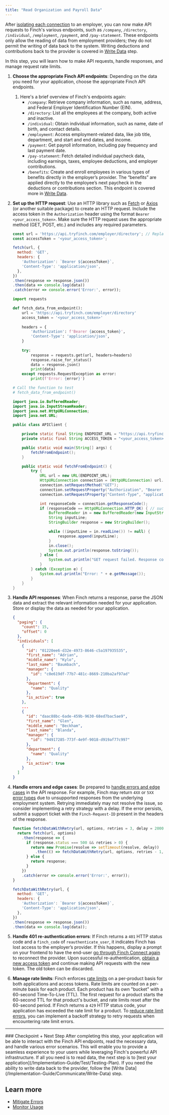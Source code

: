 ```yaml
---
title: "Read Organization and Payroll Data"
---
```


After [isolating each connection](/Implementation-Guide/Connect/Manage-Connections) to an employer, you can now make API requests to Finch's various endpoints, such as `/company`, `/directory`, `/individual`, `/employment`, `/payment`, and `/pay-statement`. These endpoints only allow the reading of data from employment providers; they do not permit the writing of data back to the system. Writing deductions and contributions back to the provider is covered in [Write Data](/Implementation-Guide/Communicate/Write-Data) step.

In this step, you will learn how to make API requests, handle responses, and manage request rate limits.

1. **Choose the appropriate Finch API endpoints**: Depending on the data you need for your application, choose the appropriate Finch API endpoints. 
    1. Here's a brief overview of Finch's endpoints again:
        - `/company`: Retrieve company information, such as name, address, and Federal Employer Identification Number (EIN).
        - `/directory`: List all the employees at the company, both active and inactive.
        - `/individual`: Obtain individual information, such as name, date of birth, and contact details.
        - `/employment`: Access employment-related data, like job title, department, and start and end dates, and income.
        - `/payment`: Get payroll information, including pay frequency and last payment date.
        - `/pay-statement`: Fetch detailed individual paycheck data, including earnings, taxes, employee deductions, and employer contributions.
        - `/benefits`: Create and enroll employees in various types of benefits directly in the employer’s provider. The “benefits” are applied directly to the employee’s next paycheck in the deductions or contributions section. This endpoint is covered more in [Write Data](/Implementation-Guide/Communicate/Write-Data).

1. **Set up the HTTP request**: Use an HTTP library such as [Fetch](https://developer.mozilla.org/en-US/docs/Web/API/Fetch_API/Using_Fetch) or [Axios](https://axios-http.com/docs/intro) (or another suitable package) to create an HTTP request. Include the access token in the `Authorization` header using the format `Bearer <your_access_token>`. Make sure the HTTP request uses the appropriate method (GET, POST, etc.) and includes any required parameters.
    
    ```js
    const url = 'https://api.tryfinch.com/employer/directory'; // Replace with the desired endpoint
    const accessToken = '<your_access_token>';
    
    fetch(url, {
      method: 'GET',
      headers: {
        'Authorization': `Bearer ${accessToken}`,
        'Content-Type': 'application/json',
      },
    })
    .then(response => response.json())
    .then(data => console.log(data))
    .catch(error => console.error('Error:', error));
    ```

    ```python
    import requests

    def fetch_data_from_endpoint():
        url = 'https://api.tryfinch.com/employer/directory'
        access_token = '<your_access_token>'
        
        headers = {
            'Authorization': f'Bearer {access_token}',
            'Content-Type': 'application/json',
        }
        
        try:
            response = requests.get(url, headers=headers)
            response.raise_for_status()
            data = response.json()
            print(data)
        except requests.RequestException as error:
            print(f'Error: {error}')

    # Call the function to test
    # fetch_data_from_endpoint()
    ```

    ```java
    import java.io.BufferedReader;
    import java.io.InputStreamReader;
    import java.net.HttpURLConnection;
    import java.net.URL;

    public class APIClient {

        private static final String ENDPOINT_URL = "https://api.tryfinch.com/employer/directory";
        private static final String ACCESS_TOKEN = "<your_access_token>";

        public static void main(String[] args) {
            fetchFromEndpoint();
        }

        public static void fetchFromEndpoint() {
            try {
                URL url = new URL(ENDPOINT_URL);
                HttpURLConnection connection = (HttpURLConnection) url.openConnection();
                connection.setRequestMethod("GET");
                connection.setRequestProperty("Authorization", "Bearer " + ACCESS_TOKEN);
                connection.setRequestProperty("Content-Type", "application/json");

                int responseCode = connection.getResponseCode();
                if (responseCode == HttpURLConnection.HTTP_OK) { // success
                    BufferedReader in = new BufferedReader(new InputStreamReader(connection.getInputStream()));
                    String inputLine;
                    StringBuilder response = new StringBuilder();

                    while ((inputLine = in.readLine()) != null) {
                        response.append(inputLine);
                    }
                    in.close();
                    System.out.println(response.toString());
                } else {
                    System.out.println("GET request failed. Response code: " + responseCode);
                }
            } catch (Exception e) {
                System.out.println("Error: " + e.getMessage());
            }
        }
    }
    ```
    
1. **Handle API responses**: When Finch returns a response, parse the JSON data and extract the relevant information needed for your application. Store or display the data as needed for your application.
    ```json Example response
    {
      "paging": {
        "count": 15,
        "offset": 0
      },
      "individuals": [
        {
          "id": "01220ee6-d32e-4973-8646-c5a197935535",
          "first_name": "Adrian",
          "middle_name": "Kylo",
          "last_name": "Baumbach",
          "manager": {
            "id": "c0e619df-77b7-481c-8669-210ba2af97ad"
          },
          "department": {
            "name": "Quality"
          },
          "is_active": true
        },
        ...
        {
          "id": "daac88bc-6ade-459b-9630-68ed7bac5ae9",
          "first_name": "Glen",
          "middle_name": "Beckham",
          "last_name": "Blanda",
          "manager": {
            "id": "94917285-773f-4e9f-9018-d919af77c997"
          },
          "department": {
            "name": "Quality"
          },
          "is_active": true
        }
      ]
    }
    ```
    
1. **Handle errors and edge cases**: Be prepared to [handle errors and edge cases](/Implementation-Guide/Optimize/Mitigate-Errors) in the API response. For example, Finch may return `4XX` or `5XX` [error types](https://developer.tryfinch.com/docs/reference/1f80003f67f0d-error-types) due to unsupported responses from the underlying employment system. Retrying immediately may not resolve the issue, so consider implementing a retry strategy with a delay. If the error persists, submit a support ticket with the `Finch-Request-ID` present in the headers of the response.
    ```jsx Error handling example
    function fetchDataWithRetry(url, options, retries = 3, delay = 2000) {
      return fetch(url, options)
        .then(response => {
          if (response.status === 500 && retries > 0) {
            return new Promise(resolve => setTimeout(resolve, delay))
              .then(() => fetchDataWithRetry(url, options, retries - 1, delay));
          } else {
            return response;
          }
        })
        .catch(error => console.error('Error:', error));
    }
    
    fetchDataWithRetry(url, {
      method: 'GET',
      headers: {
        'Authorization': `Bearer ${accessToken}`,
        'Content-Type': 'application/json',
      },
    })
    .then(response => response.json())
    .then(data => console.log(data));
    ```
    
1. **Handle 401 re-authentication errors**: If Finch returns a `401` HTTP status code and a `finch_code` of   `reauthenticate_user`, it indicates Finch has lost access to the employer’s provider. If this happens, display a prompt on your frontend to have the end-user [go through Finch Connect again](/Implementation-Guide/Connect/Set-Up-Finch-Connect) to reconnect the provider. Upon successful re-authentication, [obtain a new access token](/Implementation-Guide/Connect/Retrieve-Access-Token) and continue making API requests with the new token. The old token can be discarded.  

2. **Manage rate limits**: Finch enforces [rate limits](/Developer-Resources/Rate-Limits) on a per-product basis for both applications and access tokens. Rate limits are counted on a per-minute basis for each product. Each product has its own "bucket" with a 60-second Time-To-Live (TTL). The first request for a product starts the 60-second TTL for that product's bucket, and rate limits reset after the 60-second period. If Finch returns a `429` HTTP status code, your application has exceeded the rate limit for a product. To [reduce rate limit errors](/Implementation-Guide/Optimize/Mitigate-Errors#rate-limit-errors), you can implement a backoff strategy to retry requests when encountering rate limit errors. 
---
<Check>
### Checkpoint + Next Step
After completing this step, your application will be able to interact with the Finch API endpoints, read the necessary data, and handle various error scenarios. This will enable you to provide a seamless experience to your users while leveraging Finch's powerful API infrastructure. If all you need is to read data, the next step is to [test your application](/Implementation-Guide/Test/Testing-Plan). If you need the ability to write data back to the provider, follow the [Write Data](/Implementation-Guide/Communicate/Write-Data) step.
</Check>

## Learn more
- [Mitigate Errors](/Implementation-Guide/Optimize/Mitigate-Errors)
- [Monitor Usage](/Implementation-Guide/Optimize/Monitor-Usage)
